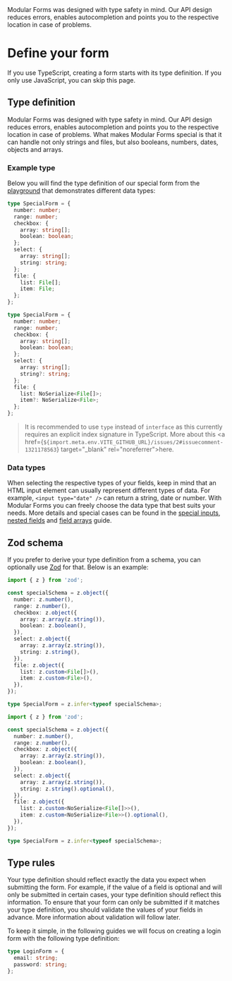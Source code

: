 
<Title>Define your form</Title>
<Description>
  Modular Forms was designed with type safety in mind. Our API design reduces
  errors, enables autocompletion and points you to the respective location in
  case of problems.
</Description>

# Define your form

If you use TypeScript, creating a form starts with its type definition. If you only use JavaScript, you can skip this page.

## Type definition

Modular Forms was designed with type safety in mind. Our API design reduces errors, enables autocompletion and points you to the respective location in case of problems. What makes Modular Forms special is that it can handle not only strings and files, but also booleans, numbers, dates, objects and arrays.

### Example type

Below you will find the type definition of our special form from the <A href="../../playground/special">playground</A> that demonstrates different data types:

<SolidPreactOrReact block>

```ts
type SpecialForm = {
  number: number;
  range: number;
  checkbox: {
    array: string[];
    boolean: boolean;
  };
  select: {
    array: string[];
    string: string;
  };
  file: {
    list: File[];
    item: File;
  };
};
```

</SolidPreactOrReact>

<Qwik block>

```ts
type SpecialForm = {
  number: number;
  range: number;
  checkbox: {
    array: string[];
    boolean: boolean;
  };
  select: {
    array: string[];
    string?: string;
  };
  file: {
    list: NoSerialize<File[]>;
    item?: NoSerialize<File>;
  };
};
```

</Qwik>

> It is recommended to use `type` instead of `interface` as this currently requires an explicit index signature in TypeScript. More about this <a href={`${import.meta.env.VITE_GITHUB_URL}/issues/2#issuecomment-1321178563`} target="\_blank" rel="noreferrer">here</a>.

### Data types

When selecting the respective types of your fields, keep in mind that an HTML input element can usually represent different types of data. For example, `<input type="date" />` can return a string, date or number. With Modular Forms you can freely choose the data type that best suits your needs. More details and special cases can be found in the <A href="../special-inputs">special inputs</A>, <A href="../nested-fields">nested fields</A> and <A href="../field-arrays">field arrays</A> guide.

## Zod schema

If you prefer to derive your type definition from a schema, you can optionally use <a href="https://github.com/colinhacks/zod" target="_blank" rel="noreferrer">Zod</a> for that. Below is an example:

<SolidPreactOrReact block>

```ts
import { z } from 'zod';

const specialSchema = z.object({
  number: z.number(),
  range: z.number(),
  checkbox: z.object({
    array: z.array(z.string()),
    boolean: z.boolean(),
  }),
  select: z.object({
    array: z.array(z.string()),
    string: z.string(),
  }),
  file: z.object({
    list: z.custom<File[]>(),
    item: z.custom<File>(),
  }),
});

type SpecialForm = z.infer<typeof specialSchema>;
```

</SolidPreactOrReact>

<Qwik block>

```ts
import { z } from 'zod';

const specialSchema = z.object({
  number: z.number(),
  range: z.number(),
  checkbox: z.object({
    array: z.array(z.string()),
    boolean: z.boolean(),
  }),
  select: z.object({
    array: z.array(z.string()),
    string: z.string().optional(),
  }),
  file: z.object({
    list: z.custom<NoSerialize<File[]>>(),
    item: z.custom<NoSerialize<File>>().optional(),
  }),
});

type SpecialForm = z.infer<typeof specialSchema>;
```

</Qwik>

## Type rules

Your type definition should reflect exactly the data you expect when submitting the form. For example, if the value of a field is optional and will only be submitted in certain cases, your type definition should reflect this information. To ensure that your form can only be submitted if it matches your type definition, you should validate the values of your fields in advance. More information about validation will follow later.

To keep it simple, in the following guides we will focus on creating a login form with the following type definition:

```ts
type LoginForm = {
  email: string;
  password: string;
};
```
